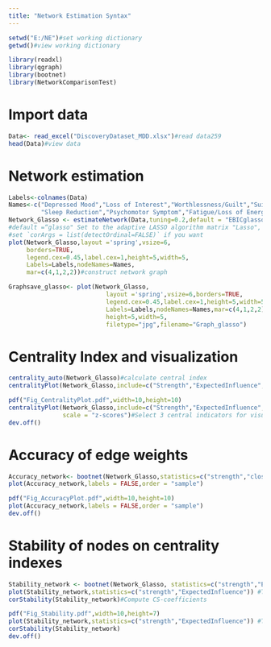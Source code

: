 ```yaml
---
title: "Network Estimation Syntax"
---
```

```r
setwd("E:/NE")#set working dictionary
getwd()#view working dictionary
```

```r
library(readxl)
library(qgraph)
library(bootnet)
library(NetworkComparisonTest)
```

# Import data
```r
Data<- read_excel("DiscoveryDataset_MDD.xlsx")#read data259
head(Data)#view data
```

# Network estimation
```r
Labels<-colnames(Data)
Names<-c("Depressed Mood","Loss of Interest","Worthlessness/Guilt","Suicidal Ideation","Weight/Appetite Loss",
         "Sleep Reduction","Psychomotor Symptom","Fatigue/Loss of Energy","Indecisiveness","Feeling Anxious")
Network_Glasso <- estimateNetwork(Data,tuning=0.2,default = "EBICglasso",corMethod = "cor_auto")
#default =“glasso" Set to the adaptive LASSO algorithm matrix "Lasso", etc.
#set `corArgs = list(detectOrdinal=FALSE)` if you want
plot(Network_Glasso,layout ='spring',vsize=6,
     borders=TRUE,
     legend.cex=0.45,label.cex=1,height=5,width=5,
     Labels=Labels,nodeNames=Names,
     mar=c(4,1,2,2))#construct network graph
```

```r
Graphsave_glasso<- plot(Network_Glasso,
                           layout ='spring',vsize=6,borders=TRUE,
                           legend.cex=0.45,label.cex=1,height=5,width=5,
                           Labels=Labels,nodeNames=Names,mar=c(4,1,2,2),#set margins: t，r，b，L
                           height=5,width=5,
                           filetype="jpg",filename="Graph_glasso")
```
# Centrality Index and visualization
```r
centrality_auto(Network_Glasso)#calculate central index
centralityPlot(Network_Glasso,include=c("Strength","ExpectedInfluence","Closeness","Betweenness"),scale ="z-scores")

```

```r
pdf("Fig_CentralityPlot.pdf",width=10,height=10)
centralityPlot(Network_Glasso,include=c("Strength","ExpectedInfluence","Closeness", "Betweenness"),
               scale = "z-scores")#Select 3 central indicators for visualization
dev.off()
```
# Accuracy of edge weights
```r
Accuracy_network<- bootnet(Network_Glasso,statistics=c("strength","closeness","betweenness","edge"),nBoots=1000,nCores=5)
plot(Accuracy_network,labels = FALSE,order = "sample")
```
```r
pdf("Fig_AccuracyPlot.pdf",width=10,height=10)
plot(Accuracy_network,labels = FALSE,order = "sample")
dev.off()
```
# Stability of nodes on centrality indexes
```r
Stability_network <- bootnet(Network_Glasso, statistics=c("strength","ExpectedInfluence"), nBoots =1000,nCores =5,type = "case")
plot(Stability_network,statistics=c("strength","ExpectedInfluence")) #The stability of nodes in the central index 
corStability(Stability_network)#Compute CS-coefficients
```
```r
pdf("Fig_Stability.pdf",width=10,height=7)
plot(Stability_network,statistics=c("strength","ExpectedInfluence")) #The stability of nodes in the central index 
corStability(Stability_network)
dev.off()
```